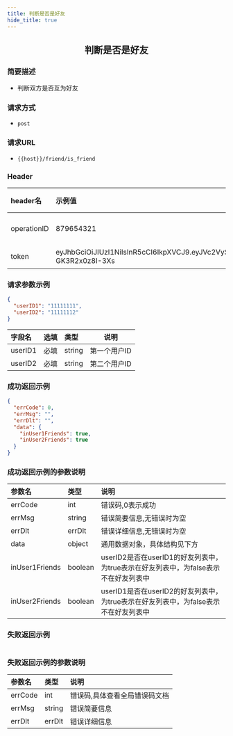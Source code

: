 ```yaml
---
title: 判断是否是好友
hide_title: true
---
```


<center>

## 判断是否是好友

</center>

### 简要描述
- 判断双方是否互为好友
### 请求方式
- `post` 
### 请求URL
- `{{host}}/friend/is_friend` 


### Header
|header名|示例值|选填|类型|说明|
|:----    |:-------    |:--- |---|------      |
|operationID|879654321|必填|string|operationID用于全局链路追踪|
|token|eyJhbGciOiJIUzI1NiIsInR5cCI6IkpXVCJ9.eyJVc2VySUQiOiJvcGVuSU02NTQzMjEiLCJQbGF0Zm9ybUlEIjowLCJleHAiOjE2OTY0OTE4NTAsIm5iZiI6MTY4ODcxNTU1MCwiaWF0IjoxNjg4NzE1ODUwfQ.Mfhg3OiRtJY48rZbKWecNeydnHWW-GK3R2x0z8I-3Xs|必填|string|管理员或者用户token|


### 请求参数示例


```json
{
  "userID1": "11111111",
  "userID2": "11111112"
}
```
|字段名|选填|类型|说明|
|:----    |:-------    |:--- |---|
|userID1|必填|string|第一个用户ID|
|userID2|必填|string|第二个用户ID|
### 成功返回示例


```json
{
  "errCode": 0,
  "errMsg": "",
  "errDlt": "",
  "data": {
    "inUser1Friends": true,
    "inUser2Friends": true
  }
}
```
### 成功返回示例的参数说明


|参数名|类型|说明|
|:----    |:-------    |:--- |
|errCode|int|错误码,0表示成功|
|errMsg|string|错误简要信息,无错误时为空|
|errDlt|errDlt|错误详细信息,无错误时为空|
|data|object|通用数据对象，具体结构见下方|
|inUser1Friends|boolean|userID2是否在userID1的好友列表中，为true表示在好友列表中，为false表示不在好友列表中|
|inUser2Friends|boolean|userID1是否在userID2的好友列表中，为true表示在好友列表中，为false表示不在好友列表中|
### 失败返回示例


```json

```
### 失败返回示例的参数说明


|参数名|类型|说明|
|:----    |:-------    |:--- |
|errCode|int|错误码,具体查看全局错误码文档|
|errMsg|string|错误简要信息|
|errDlt|errDlt|错误详细信息|
